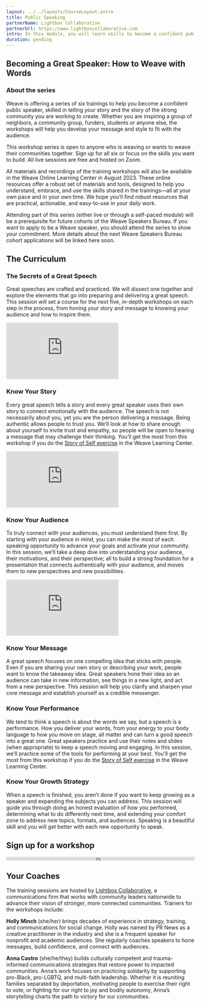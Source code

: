 ```yaml
---
layout: ../../layouts/CourseLayout.astro
title: Public Speaking
partnerName: Lightbox Collaborative
partnerUrl: https://www.lightboxcollaborative.com
intro: In this module, you will learn skills to become a confident public speaker through live workshops and online learning materials.
duration: pending
---
```


## Becoming a Great Speaker: How to Weave with Words 

### About the series

Weave is offering a series of six trainings to help you become a confident public speaker, skilled in telling your story and the story of the strong community you are working to create. Whether you are inspiring a group of neighbors, a community group, funders, students or anyone else, the workshops will help you develop your message and style to fit with the audience. 

This workshop series is open to anyone who is weaving or wants to weave their communities together. Sign up for all six or focus on the skills you want to build. All live sessions are free and hosted on Zoom.

All materials and recordings of the training workshops will also be available in the Weave Online Learning Center in August 2023. These online resources offer a robust set of materials and tools, designed to help you understand, embrace, and use the skills shared in the trainings—all at your own pace and in your own time. We hope you’ll find robust resources that are practical, actionable, and easy-to-use in your daily work.

Attending part of this series (either live or through a self-paced module) will be a prerequisite for future cohorts of the Weave Speakers Bureau. If you want to apply to be a Weave speaker, you should attend the series to show your commitment. More details about the next Weave Speakers Bureau cohort applications will be linked here soon.


## The Curriculum

### The Secrets of a Great Speech

Great speeches are crafted and practiced. We will dissect one together and explore the elements that go into preparing and delivering a great speech. This session will set a course for the next five, in-depth workshops on each step in the process, from honing your story and message to knowing your audience and how to inspire them.

<Embed src="https://player.vimeo.com/video/844326659" />

### Know Your Story

Every great speech tells a story and every great speaker uses their own story to connect emotionally with the audience. The speech is not necessarily about you, yet you are the person delivering a message. Being authentic allows people to trust you. We’ll look at how to share enough about yourself to invite trust and empathy, so people will be open to hearing a message that may challenge their thinking. You’ll get the most from this workshop if you do the [Story of Self exercise](https://learning.weavers.org/storytelling/public-narrative#unit-1-story-of-self) in the Weave Learning Center.

<Embed src="https://player.vimeo.com/video/848187972" />

### Know Your Audience

To truly connect with your audiences, you must understand them first. By starting with your audience in mind, you can make the most of each speaking opportunity to advance your goals and activate your community. In this session, we’ll take a deep dive into understanding your audience, their motivations, and their perspective; all to build a strong foundation for a presentation that connects authentically with your audience, and moves them to new perspectives and new possibilities.

<Embed src="https://player.vimeo.com/video/858649154" />

### Know Your Message

A great speech focuses on one compelling idea that sticks with people. Even if you are sharing your own story or describing your work, people want to know the takeaway idea. Great speakers hone their idea so an audience can take in new information, see things in a new light, and act from a new perspective. This session will help you clarify and sharpen your core message and establish yourself as a credible messenger.

### Know Your Performance

We tend to think a speech is about the words we say, but a speech is a performance. How you deliver your words, from your energy to your body language to how you move on stage, all matter and can turn a good speech into a great one. Great speakers practice and use their notes and slides (when appropriate) to keep a speech moving and engaging. In this session, we’ll practice some of the tools for performing at your best. You’ll get the most from this workshop if you do the [Story of Self exercise](https://learning.weavers.org/storytelling/public-narrative#unit-1-story-of-self) in the Weave Learning Center.

### Know Your Growth Strategy

When a speech is finished, you aren’t done if you want to keep growing as a speaker and expanding the subjects you can address. This session will guide you through doing an honest evaluation of how you performed, determining what to do differently next time, and extending your comfort zone to address new topics, formats, and audiences. Speaking is a beautiful skill and you will get better with each new opportunity to speak.

## Sign up for a workshop

<script type="text/javascript" src="https://community.weavers.org/static/wro/ecc.js"></script><iframe class="embedded-content-iframe widget-iframe-709807567571183806" src="https://community.weavers.org/ew/709807567571183806" width="100%" height="10" frameborder="0" onload="SocialStrataEmbed.getHeight(this);"></iframe>

## Your Coaches

The training sessions are hosted by [Lightbox Collaborative](https://www.lightboxcollaborative.com), a communications firm that works with community leaders nationwide to advance their vision of stronger, more connected communities. Trainers for the workshops include:

**Holly Minch** (she/her) brings decades of experience in strategy, training, and communications for social change. Holly was named by PR News as a creative practitioner in the industry and she is a frequent speaker for nonprofit and academic audiences. She regularly coaches speakers to hone messages, build confidence, and connect with audiences.

**Anna Castro** (she/he/they) builds culturally competent and trauma-informed communications strategies that restore power to impacted communities. Anna’s work focuses on practicing  solidarity by supporting pro-Black, pro-LGBTQ, and multi-faith leadership. Whether it is reuniting families separated by deportation, motivating people to exercise their right to vote, or fighting for our right to joy and bodily autonomy, Anna’s storytelling charts the path to victory for our communities. 

